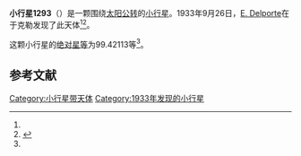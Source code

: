 {{Infobox planet
| bgcolour = #FFFFC0
| name = 1293 Sonja
| symbol = 
| image = 
| caption = 
| discovery = yes
| discovery_ref = 
| discoverer = [[E._Delporte|E. Delporte]]
| discovery_site = [[于克勒|于克勒]] 
| discovered = 1933年9月26日
| designations = yes
| mp_name = 
| named_after = 
| alt_names = 
| mp_category = [[越火小行星|越火小行星]]
| orbit_ref = <ref name="a">[http://ssd.jpl.nasa.gov/sbdb.cgi?sstr=1293 1293 Sonja] {{Wayback|url=http://ssd.jpl.nasa.gov/sbdb.cgi?sstr=1293 |date=20140924202735 }}，小行星數據庫瀏覽器（JPL Small-Body Database Browser）－[[美国国家航空航天局|美国国家航空航天局]]喷气推进实验室</ref>
| epoch = 2456400.5 (2013年4月18日更新)
| aphelion = {{convert|2.8384677|AU|km|3|abbr=on|lk=out}}
| perihelion = {{convert|1.6172965|AU|km|3|abbr=on}}
| semimajor = {{convert|2.2278821|AU|km|3|abbr=on}}
| eccentricity = 0.2740655
| period = 1214.60969 [[日|日]]<br />3.33[[儒略年|儒略年]]
| avg_speed = 
| inclination = 5.36519
| asc_node = 236.56009
| mean_anomaly = 
| arg_peri = 99.42113
| satellites = 
| physical_characteristics = yes
| dimensions = 
| mass = 
| density = 
| surface_grav = 
| escape_velocity = 
| sidereal_day = 
| axial_tilt = 
| pole_ecliptic_lat = 
| pole_ecliptic_lon = 
| albedo = 
| temperatures= 
| temp_name1 = 
| mean_temp_1 = 
| max_temp_1 = 
| temp_name2 = 
| max_temp_2 = 
| spectral_type = 
| abs_magnitude = 99.42113
}}

'''小行星1293'''（{{lang-en|1293 Sonja}}）是一颗围绕[[太阳|太阳]][[公转|公转]]的[[小行星|小行星]]。1933年9月26日，[[E._Delporte|E. Delporte]]在于克勒发现了此天体<ref name="a" /><ref>{{cite news|title=小行星列表|url=http://cfa-www.harvard.edu/iau/lists/NumberedMPs.txt|accessdate=2013-07-08|newspaper=哈佛大学|archive-date=2008-05-17|archive-url=https://web.archive.org/web/20080517010638/http://cfa-www.harvard.edu/iau/lists/NumberedMPs.txt|dead-url=no}}</ref>。

这颗小行星的[[绝对星等|绝对星等]]为99.42113等<ref name="a" />。

==参考文献==
{{reflist}}
{{Minor Planet Number|[[小行星1292|小行星1292]]|[[小行星1294|小行星1294]]}}

{{小天体}}

[[Category:小行星带天体|Category:小行星带天体]]
[[Category:1933年发现的小行星|Category:1933年发现的小行星]]

{{asteroid-stub}}